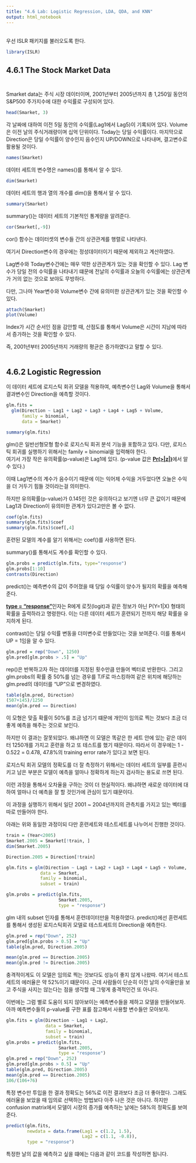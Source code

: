 ---
title: "4.6 Lab: Logistic Regression, LDA, QDA, and KNN"
output: html_notebook
---
<br>
우선 ISLR 패키지를 불러오도록 한다.
```{r}
library(ISLR)
```

## 4.6.1 The Stock Market Data<br><br>
Smarket data는 주식 시장 데이터이며, 2001년부터 2005년까지 총 1,250일 동안의 S&P500 주가지수에 대한 수익률로 구성되어 있다.

```{r}
head(Smarket, 3)
```
각 날짜에 대하여 이전 5일 동안의 수익률(Lag1에서 Lag5)이 기록되어 있다. Volume은 이전 날의 주식거래량이며 십억 단위이다. Today는 당일 수익률이다. 마지막으로 Direction은 당일 수익률이 양수인지 음수인지 UP/DOWN으로 나타내며, 결고변수로 활용될 것이다.

```{r}
names(Smarket)
```
데이터 세트의 변수명은 names()를 통해서 알 수 있다.

```{r}
dim(Smarket)
```
데이터 세트의 행과 열의 개수를 dim()을 통해서 알 수 있다.

```{r}
summary(Smarket)
```
summary()는 데이터 세트의 기본적인 통계량을 알려준다.

```{r}
cor(Smarket[,-9])
```
cor() 함수는 데이터셋의 변수들 간의 상관관계를 행렬로 나타낸다.

여기서 Direction변수의 경우에는 정성데이터이기 때문에 제외하고 계산하였다.<br>

Lag변수와 Today변수간에는 매우 약한 상관관계가 있는 것을 확인할 수 있다. Lag 변수가 당일 전의 수익률을 나타내기 떄문에 전날의 수익률과 오늘의 수익률에는 상관관계가 거의 없는 것으로 보야도 무방하다.<br>

다만, 그나마 Year변수와 Volume변수 간에 유의미한 상관관계가 있는 것을 확인할 수 있다.

```{r}
attach(Smarket)
plot(Volume)
```
Index가 시간 순서인 점을 감안할 때, 산점도를 통해서 Volume은 시간이 지남에 따라서 증가하는 것을 확인할 수 있다. 

즉, 2001년부터 2005년까지 거래량의 평균은 증가하였다고 말할 수 있다.
<br>
<br>

## 4.6.2 Logistic Regression <br>
이 데이터 세트에 로지스틱 회귀 모델을 적용하여, 예측변수인 Lag와 Volume을 통해서 결과변수인 Direction을 예측할 것이다.

```{r}
glm.fits = 
  glm(Direction ~ Lag1 + Lag2 + Lag3 + Lag4 + Lag5 + Volume,
      family = binomial,
      data = Smarket)

summary(glm.fits)
```
glm()은 일반선형모형 함수로 로지스틱 회귀 분석 기능을 포함하고 있다. 다만, 로지스틱 회귀를 실행하기 위해서는 family = binomial을 입력해야 한다.
<br>
여기서 가장 작은 유의확률(p-value)은 Lag1에 있다. (p-value 값은 <b><u>Pr(>|z|)</u></b>에서 알 수 있다.)

이때 Lag1변수의 계수가 음수이기 때문에 이는 익어제 수익을 거두었다면 오늘은 수익을 더 거두기 힘들 것이라는걸 의미한다.

하지만 유의확률(p-value)가 0.145인 것은 유의하다고 보기엔 너무 큰 값이기 때문에 Lag1과 Direction이 유의미한 관계가 있다고만은 볼 수 없다.


```{r}
coef(glm.fits)
summary(glm.fits)$coef
summary(glm.fits)$coef[,4]
```
훈련된 모델의 계수를 알기 위해서는 coef()를 사용하면 된다.

summary()를 통해서도 계수를 확인할 수 있다.

```{r}
glm.probs = predict(glm.fits, type="response")
glm.probs[1:10]
contrasts(Direction)
```
predict()는 예측변수의 값이 주어졌을 때 당일 수익률이 양수가 될지의 확률을 예측해준다.

<b><u>type = "response"</u></b>인자는 R에게 로짓(logit)과 같은 정보가 아닌 P(Y=1|X) 형태의 확률을 출력하라고 명령한다. 이는 다른 데이터 세트가 훈련되기 전까지 해당 확률을 유지하게 된다.

contrast()는 당일 수익률 변동을 더미변수로 만들었다는 것을 보여준다. 이를 통해서 UP = 1임을 알 수 있다.

```{r}
glm.pred = rep("Down", 1250)
glm.pred[glm.probs > .5] = "Up"
```
rep()은 반복하고자 하는 데이터를 지정된 횟수만큼 만들어 벡터로 반환한다. 그리고 glm.probs의 확률 중 50%를 넘는 경우를 T/F로 마스킹하여 같은 위치에 해당하는 glm.pred의 데이터를 "UP"으로 변경하였다.

```{r}
table(glm.pred, Direction)
(507+145)/1250
mean(glm.pred == Direction)
```
이 모형은 맞출 확률이 50%를 조금 넘기기 떄문에 개인이 임의로 찍는 것보다 조금 더 좋게 예측을 해주는 것으로 보인다.

하지만 이 결과는 잘못되었다. 왜냐하면 이 모델은 똑같은 한 세트 안에 있는 같은 데이터 1250개를 가지고 훈련을 하고 또 테스트를 했기 때문이다. 따라서 이 경우에는 1 - 0.522 = 0.478, 47.8%의 training error rate가 있다고 보면 된다.

로지스틱 회귀 모델의 정확도를 더 잘 측정하기 위해서는 데이터 세트의 일부를 훈련시키고 남은 부분은 모델이 예측을 얼마나 정확하게 하는지 검사하는 용도로 쓰면 된다.

이런 과정을 통해서 오차율을 구하는 것이 더 현실적이다. 왜냐하면 새로운 데이터에 대하여 얼마나 더 예측을 잘 할 것인가에 관심이 있기 떄문이다.

이 과정을 실행하기 위해서 일단 2001 ~ 2004년까지의 관측치를 가지고 있는 벡터를 따로 만들어야 한다.


아래는 위와 동일한 과정이되 다만 훈련세트와 테스트세트를 나누어서 진행한 것이다.
```{r}
train = (Year<2005)
Smarket.2005 = Smarket[!train, ]
dim(Smarket.2005)

Direction.2005 = Direction[!train]
```

```{r}
glm.fits = glm(Direction ~ Lag1 + Lag2 + Lag3 + Lag4 + Lag5 + Volume,
             data = Smarket,
             family = binomial,
             subset = train)

glm.probs = predict(glm.fits,
                    Smarket.2005,
                    type = "response")
```
glm 내의 subset 인자를 통해서 훈련데이터만을 적용하였다.
predict()에선 훈련세트를 통해서 생성된 로지스틱회귀 모델로 테스트세트의 Direction을 예측한다.


```{r}
glm.pred = rep("Down", 252)
glm.pred[glm.probs > 0.5] = "Up"
table(glm.pred, Direction.2005)

mean(glm.pred == Direction.2005)
mean(glm.pred != Direction.2005)
```
충격적이게도 이 모델은 임의로 찍는 것보다도 성능이 좋지 않게 나왔따. 여기서 테스트세트의 에러율은 약 52%이기 떄문이다. 근데 사람들이 단순히 이전 날의 수익율만을 보고 주식을 사지는 않는다는 점을 생각할 때 그렇게 충격적인건 또 아니다. 

이번에는 그럼 별로 도움이 되지 않아보이는 예측변수들을 제하고 모델을 만들어보자.
아까 예측변수들의 p-value를 구한 표를 참고해서 사용할 변수들만 모아보자.

```{r}
glm.fits = glm(Direction ~ Lag1 + Lag2,
               data = Smarket,
               family = binomial,
               subset = train)
glm.probs = predict(glm.fits,
                    Smarket.2005,
                    type = "response")
glm.pred = rep("Down", 252)
glm.pred[glm.probs > 0.5] = "Up"
table(glm.pred, Direction.2005)
mean(glm.pred == Direction.2005)
106/(106+76)
```
특정 변수만 투입을 한 결과 정확도는 56%로 이전 결과보다 조금 더 좋아졌다. 그래도 에러율을 보았을 때 임의로 선택하는 방법보다 아주 나은 것은 아니다. 하지만 confusion matrix에서 모델이 시장의 증가를 예측하는 날에는 58%의 정확도를 보여준다.

```{r}
predict(glm.fits, 
        newdata = data.frame(Lag1 = c(1.2, 1.5),
                             Lag2 = c(1.1, -0.8)),
        type = "response")
```
특정한 날의 값을 예측하고 싶을 떄에는 다음과 같이 코드를 작성하면 됩니다.
